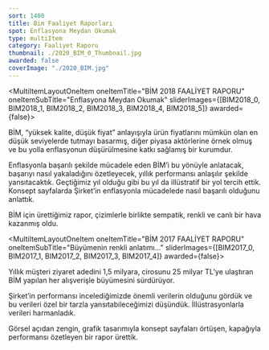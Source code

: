 ```yaml
---
sort: 1400
title: Bim Faaliyet Raporları
spot: Enflasyona Meydan Okumak
type: multiItem
category: Faaliyet Raporu
thumbnail: ./2020_BIM_0_Thumbnail.jpg
awarded: false
coverImage: "./2020_BIM.jpg"
---
```




<MultiItemLayoutOneItem oneItemTitle="BİM 2020 FAALİYET RAPORU" oneItemSubTitle="" sliderImages={[BIM2020_0]} awarded={false}>

</MultiItemLayoutOneItem>


<MultiItemLayoutOneItem oneItemTitle="BİM 2018 FAALİYET RAPORU" oneItemSubTitle="Enflasyona Meydan Okumak" sliderImages={[BIM2018_0, BIM2018_1, BIM2018_2, BIM2018_3, BIM2018_4, BIM2018_5]} awarded={false}>

BİM, “yüksek kalite, düşük fiyat” anlayışıyla ürün fiyatlarını mümkün olan en düşük seviyelerde tutmayı basarmış̧, diğer piyasa aktörlerine örnek olmuş̧ ve bu yolla enflasyonun düşürülmesine katkı sağlamış̧ bir kurumdur.

Enflasyonla başarılı şekilde mücadele eden BİM’i bu yönüyle anlatacak, başarıyı nasıl yakaladığını özetleyecek, yıllık performansı anlaşılır şekilde yansıtacaktık. Geçtiğimiz yıl olduğu gibi bu yıl da illüstratif bir yol tercih ettik. Konsept sayfalarda Şirket’in enflasyonla mücadelede nasıl başarılı olduğunu anlattık.

BİM için ürettiğimiz rapor, çizimlerle birlikte sempatik, renkli ve canlı bir hava kazanmış oldu.

</MultiItemLayoutOneItem>


<MultiItemLayoutOneItem oneItemTitle="BİM 2017 FAALİYET RAPORU" oneItemSubTitle="Büyümenin renkli anlatımı..." sliderImages={[BIM2017_0, BIM2017_1, BIM2017_2, BIM2017_3, BIM2017_4]} awarded={false}>

Yıllık müşteri ziyaret adedini 1,5 milyara, cirosunu 25 milyar TL’ye ulaştıran BİM yapılan her alışverişle büyümesini sürdürüyor.

Şirket’in performansı incelediğimizde önemli verilerin olduğunu gördük ve bu verileri özel bir tarzla yansıtabileceğimizi düşündük. İllüstrasyonlarla verileri harmanladık.

Görsel açıdan zengin, grafik tasarımıyla konsept sayfaları örtüşen, kapağıyla performansı özetleyen bir rapor ürettik.

</MultiItemLayoutOneItem>
